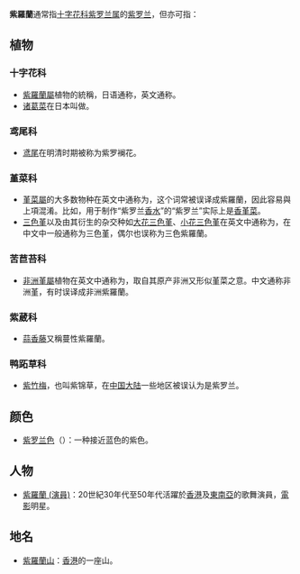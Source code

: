 '''紫羅蘭'''通常指[[十字花科|十字花科]][[紫罗兰属|紫罗兰属]]的[[紫罗兰|紫罗兰]]，但亦可指：

==植物==
===十字花科===
* [[紫羅蘭屬|紫羅蘭屬]]植物的統稱，日语通称{{lang|ja|紫羅欄花}}，英文通称{{lang|en|stock}}。
* [[诸葛菜|诸葛菜]]在日本叫做{{lang|ja|大紫羅欄花}}。

===鸢尾科===
* [[鸢尾|鸢尾]]在明清时期被称为紫罗襕花。

===堇菜科===
* [[堇菜屬|堇菜屬]]的大多数物种在英文中通称为{{lang|en|violet}}，这个词常被误译成紫羅蘭，因此容易與上項混淆。比如，用于制作“紫罗兰[[香水|香水]]”的“紫罗兰”实际上是[[香堇菜|香堇菜]]。
* [[三色堇|三色堇]]以及由其衍生的杂交种如[[大花三色堇|大花三色堇]]、[[小花三色堇|小花三色堇]]在英文中通称为{{lang|en|pansy}}，在中文中一般通称为三色堇，偶尔也误称为三色紫羅蘭。

===苦苣苔科===
* [[非洲堇屬|非洲堇屬]]植物在英文中通称为{{lang|en|African violet}}，取自其原产非洲又形似堇菜之意。中文通称非洲堇，有时误译成非洲紫羅蘭。

===紫葳科===
* [[蒜香藤|蒜香藤]]又稱蔓性紫羅蘭。

===鸭跖草科===
* [[紫竹梅|紫竹梅]]，也叫紫锦草，在[[中国大陆|中国大陆]]一些地区被误认为是紫罗兰。

==颜色==
* [[紫罗兰色|紫罗兰色]]（{{lang-en|violet}}）：一种接近蓝色的紫色。

==人物==
* [[紫羅蘭_(演員)|紫羅蘭 (演員)]]：20世紀30年代至50年代活躍於[[香港|香港]]及[[東南亞|東南亞]]的歌舞演員，[[電影|電影]]明星。

==地名==
* [[紫羅蘭山|紫羅蘭山]]：[[香港|香港]]的一座山。

{{disambig|Cat=三字消歧义}}